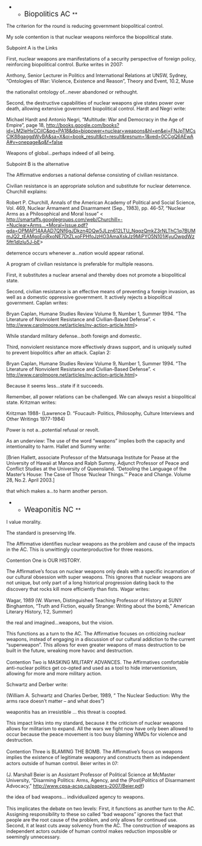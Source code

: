 **<span style="font-size: 14pt; line-height: 115%;">Biopolitics AC </span>**

<span style="font-size: 90%;">The criterion for the round is reducing government biopolitical control. </span>

<span style="font-size: 90%;">My sole contention is that nuclear weapons reinforce the biopolitical state.</span>


<span style="font-size: 90%;">Subpoint A is the Links </span>

<span style="font-size: 90%;">First, nuclear weapons are manifestations of a security perspective of foreign policy, reinforcing biopolitical control. Burke writes in 2007: </span>

<span style="font-size: 90%;">Anthony, Senior Lecturer in Politics and International Relations at UNSW, Sydney, “Ontologies of War: Violence, Existence and Reason”, Theory and Event, 10.2, Muse</span>

<span style="font-size: 90%;">the nationalist ontology of…never abandoned or rethought. </span>

<span style="font-size: 90%;">Second, the destructive capabilities of nuclear weapons give states power over death, allowing extensive government biopolitical control. </span>
<span style="font-size: 90%;">Hardt and Negri write: </span>

<span style="font-size: 90%;">Michael Hardt and Antonio Negri, “Multitude: War and Democracy in the Age of Empire”, page 18, [[http://books.google.com/books?id=LM2leHxCCiIC&pg=PA18&dq=biopower+nuclear+weapons&hl=en&ei=FNJpTMCsCIK88gaggdWyBA&sa=X&oi=book_result&ct=result&resnum=1&ved=0CCgQ6AEwAA#v=onepage&q&f=false]] </span>

<span style="font-size: 90%;">Weapons of global…perhaps indeed of all being. </span>

<span style="font-size: 90%;">Subpoint B is the alternative </span>

<span style="font-size: 90%;">The Affirmative endorses a national defense consisting of civilian resistance. </span>

<span style="font-size: 90%;">Civilian resistance is an appropriate solution and substitute for nuclear deterrence. Churchill explains: </span>

<span style="font-size: 90%;">Robert P. Churchill, Annals of the American Academy of Political and Social Science, Vol. 469, Nuclear Armament and Disarmament (Sep., 1983), pp. 46-57, “Nuclear Arms as a Philosophical and Moral Issue” < [[http://smartaffs.googlegroups.com/web/Churchill+-+Nuclear+Arms...+Moral+Issue.pdf?gda=OPMAP14AAAD7QNf6gJDkzn4DQw5JLzn612LTU_NqqzQmkZ3rNLThC1q7BUMmJQ2_tEAMgoEojRxoNE7DtZLxoFPHfoJzHO3AmaXskJz9MiPYO5N101iKyuOwpdWz5ftt1dlzlu5J-bE]]> </span>

<span style="font-size: 90%;">deterrence occurs whenever a…nation would appear rational. </span>

<span style="font-size: 90%;">A program of civilian resistance is preferable for multiple reasons. </span>

<span style="font-size: 90%;">First, it substitutes a nuclear arsenal and thereby does not promote a biopolitical state. </span>

<span style="font-size: 90%;">Second, civilian resistance is an effective means of preventing a foreign invasion, as well as a domestic oppressive government. It actively rejects a biopolitical government. Caplan writes:</span>

<span style="font-size: 90%;">Bryan Caplan, Humane Studies Review Volume 9, Number 1, Summer 1994. “The Literature of Nonviolent Resistance and Civilian-Based Defense”. < [[http://www.carolmoore.net/articles/nv-action-article.html]]> </span>

<span style="font-size: 90%;">While standard military defense…both foreign and domestic. </span>

<span style="font-size: 90%;">Third, nonviolent resistance more effectively draws support, and is uniquely suited to prevent biopolitics after an attack. Caplan 2:</span>

<span style="font-size: 90%;">Bryan Caplan, Humane Studies Review Volume 9, Number 1, Summer 1994. “The Literature of Nonviolent Resistance and Civilian-Based Defense”. < [[http://www.carolmoore.net/articles/nv-action-article.html]]> </span>

<span style="font-size: 90%;">Because it seems less…state if it succeeds. </span>

<span style="font-size: 90%;">Remember, all power relations can be challenged. We can always resist a biopolitical state. Kritzman writes: </span>

<span style="font-size: 90%;">Kritzman 1988- (Lawrence D. “Foucault- Politics, Philosophy, Culture Interviews and Other Writings 1977-1984) </span>

<span style="font-size: 90%;">Power is not a…potential refusal or revolt.</span>

<span style="font-size: 90%;">As an underview: </span>
<span style="font-size: 90%;">The use of the word “weapons” implies both the capacity and intentionality to harm. Hallet and Summy write: </span>

<span style="font-size: 90%;"> [Brien Hallett, associate Professor of the Matsunaga Institute for Pease at the University of Hawaii at Manoa and Ralph Summy, Adjunct Professor of Peace and Conflict Studies at the University of Queensland. “Detooling the Language of the Master’s House: The Case of Those ‘Nuclear Things.’” Peace and Change. Volume 28, No.2. April 2003.] </span>

<span style="font-size: 90%;">that which makes a…to harm another person. </span>




**<span style="font-size: 14pt; line-height: 115%;">Weaponitis NC </span>**

<span style="font-size: 90%;">I value morality. </span>

<span style="font-size: 90%;">The standard is preserving life. </span>

<span style="font-size: 90%;">The Affirmative identifies nuclear weapons as the problem and cause of the impacts in the AC. This is unwittingly counterproductive for three reasons.</span>

<span style="font-size: 90%;">Contention One is OUR HISTORY. </span>

<span style="font-size: 90%;">The Affirmative’s focus on nuclear weapons only deals with a specific incarnation of our cultural obsession with super weapons. This ignores that nuclear weapons are not unique, but only part of a long historical progression dating back to the discovery that rocks kill more efficiently than fists.</span>
<span style="font-size: 12px; line-height: 17px;">Wagar writes:</span>

<span style="font-size: 90%;">Wagar, 1989 (W. Warren, Distinguished Teaching Professor of History at SUNY Binghamton, “Truth and Fiction, equally Strange: Writing about the bomb,” American Literary History, 1:2, Summer) </span>

<span style="font-size: 90%;">the real and imagined…weapons, but the vision. </span>

<span style="font-size: 90%;">This functions as a turn to the AC. The Affirmative focuses on criticizing nuclear weapons, instead of engaging in a discussion of our cultural addiction to the current “superweapon”. This allows for even greater weapons of mass destruction to be built in the future, wreaking more havoc and destruction. </span>


<span style="font-size: 90%;">Contention Two is MASKING MILITARY ADVANCES.</span>
<span style="font-size: 90%;">The Affirmatives comfortable anti-nuclear politics get co-opted and used as a tool to hide interventionism, allowing for more and more military action. </span>

<span style="font-size: 90%;">Schwartz and Derber write: </span>

<span style="font-size: 90%;"> (William A. Schwartz and Charles Derber, 1989, “ The Nuclear Seduction: Why the arms race doesn’t matter – and what does”) </span>

<span style="font-size: 90%;">weaponitis has an irresistible … this threat is coopted. </span>

<span style="font-size: 90%;">This impact links into my standard, because it the criticism of nuclear weapons allows for militarism to expand. All the wars we fight now have only been allowed to occur because the peace movement is too busy blaming WMDs for violence and destruction.</span>

<span style="font-size: 90%;">Contention Three is BLAMING THE BOMB.</span>
<span style="font-size: 90%;">The Affirmative’s focus on weapons implies the existence of legitimate weaponry and constructs them as independent actors outside of human control. </span>
<span style="font-size: 12px; line-height: 17px;">Beier writes in 07:</span>

<span style="font-size: 90%;"> (J. Marshall Beier is an Assistant Professor of Political Science at McMaster University, “Disarming Politics: Arms, Agency, and the (Post)Politics of Disarmament Advocacy,” http://www.cpsa-acsp.ca/papers-2007/Beier.pdf) </span>

<span style="font-size: 90%;">the idea of bad weapons… individualized agency to weapons. </span>


<span style="font-size: 90%;">This implicates the debate on two levels:</span>
<span style="font-size: 90%;">First, it functions as another turn to the AC. Assigning responsibility to these so called “bad weapons” ignores the fact that people are the root cause of the problem, and only allows for continued use.</span>
<span style="font-size: 90%;">Second, it at least cuts away solvency from the AC. The construction of weapons as independent actors outside of human control makes reduction impossible or seemingly unnecessary.</span>